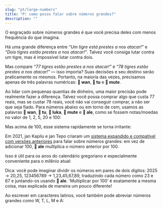 ```yaml
---
slug: "pt/large-numbers"
title: "P: como posso falar sobre números grandes?"
description: ""
---
```



O engraçado sobre números grandes é que você precisa deles com menos frequência do que imagina.

Há uma grande diferença entre *“Um tigre está prestes a nos atacar!”* e *“Dois tigres estão prestes a nos atacar!”*. Talvez você consiga lutar contra um tigre, mas é impossível lutar contra dois.

Mas compare *“77 tigres estão prestes a nos atacar!”* e *“78 tigres estão prestes a nos atacar!”* — isso importa? Suas decisões e seu destino serão praticamente os mesmos. Portanto, na maioria das vezes, precisamos apenas de três palavras numéricas: **󱥳 wan**, **󱥮 tu** e **󱤼 mute**.

Ao lidar com pequenas quantias de dinheiro, uma maior precisão pode realmente fazer a diferença. Talvez você possa comprar algo que custa 77 reais, mas se custar 78 reais, você não vai conseguir comprar, a não ser que seja fiado. Para números abaixo ou em torno de cem, usamos as palavras **󱥳 wan**, **󱥮 tu**, **󱤭 luka**, **󱤼 mute** e **󱤄 ale**, como se fossem notas/moedas no valor de 1, 2, 5, 20 e 100:

<List>
    <Sentence sl="mute mute mute luka luka luka tu wan" m="78 (= 20 + 20 + 20 + 5 + 5 + 5 + 2 + 1)" />
</List>

Mas acima de 100, esse sistema rapidamente se torna irritante:

<List>
    <Sentence sl="ale ale ale ale ale ale ale ale ale ale ale ale ale ale ale" m="1500 (= 100 + 100 + 100 + ...)" />
</List>

Em 2021, jan Kapilu e jan Tepo criaram um [sistema expandido e compatível com versões anteriores](https://sona.pona.la/wiki/nasin_nanpa_pona) para falar sobre números grandes: em vez de adicionar 100, **󱤄 ale** multiplica o número anterior por 100.

<List>
    <Sentence sl="luka luka luka ale" m="1500 (= (5 + 5 + 5) * 100)" />
</List>

Isso é útil para os anos do calendário gregoriano e especialmente conveniente para o milênio atual:

<List>
    <Sentence sl="mute ale mute luka" m="2025 (= 20 * 100 + 20 + 5)" />
</List>

Dica: você pode imaginar dividir os números em pares de dois dígitos: 2025 -> 20,25, 123456789 -> 1,23,45,67,89, traduzindo cada número como 23 e 67 e juntando-os usando **󱤄 ale**. 'Multiplicar por 100' é exatamente a mesma coisa, mas explicada de maneira um pouco diferente!

Ao escrever em caracteres latinos, você também pode abreviar números grandes como W, T, L, M e A:

<List>
    <Sentence sp="󱥫󱥜󱤽󱤭󱤭󱤭󱥮󱥮󱤄󱤼󱤭󱤭󱤭󱥮󱥮󱤡<br />󱥫󱤺󱤽󱤭󱥮󱥮󱤡<br />󱥫󱥤󱤽󱥳󱤡<br />󱤰󱦐󱥨󱥇󱥣󱤍󱦑<br />󱤧󱤖󱥱󱤉󱤰󱦐󱥎󱥄󱥖󱥱󱤟󱤈󱦑<br />" sl="tenpo sike #LLLTTAMLLLTT la, tenpo mun #LTT la, tenpo suno #W la, ma Tosi li kama utala e ma Posuka." m="Em 1º de setembro de 1939, a Alemanha invadiu a Polônia." />
</List>

